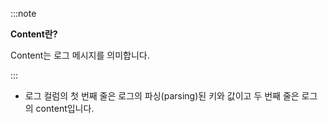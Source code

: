 :::note 

**Content란?**

Content는 로그 메시지를 의미합니다.

:::

* 로그 컬럼의 첫 번째 줄은 로그의 파싱(parsing)된 키와 값이고 두 번째 줄은 로그의 content입니다.